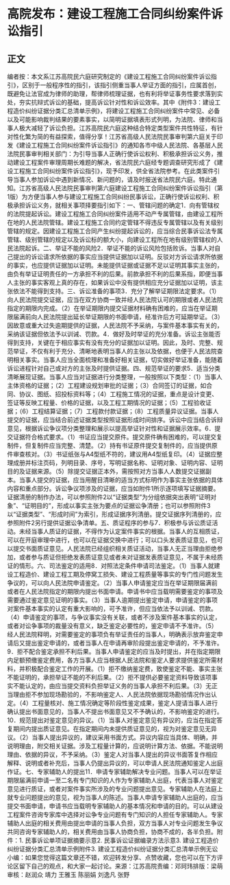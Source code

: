# 高院发布：建设工程施工合同纠纷案件诉讼指引
## 正文
编者按：本文系江苏高院民六庭研究制定的《建设工程施工合同纠纷案件诉讼指引》，区别于一般程序性的指引，该指引侧重当事人举证方面的指引，应属首创，既避免让法官成为律师的助理，帮律师梳理证据，也有利将举证事务性要求落到实处，夯实抗辩式诉讼的基础，提高诉讼针对性和诉讼效率。其中《附件3：建设工程造价纠纷证据分类汇总清单示例》，将建设工程施工合同纠纷案件中常见、必备以及可能影响裁判结果的要素事实，以简明证据填表形式列明，为法院、律师和当事人极大减轻了诉讼负担。江苏高院民六庭这种结合特定类型案件共性特征，有针对性化繁为简的有益探索，值得分享！江苏省高级人民法院民事审判第六庭关于印发《建设工程施工合同纠纷案件诉讼指引》的通知各市中级人民法院、各基层人民法院民事审判相关部门：为引导当事人正确行使诉讼权利、积极承担诉讼义务，推动建设工程案件审理周期长难题的解决，省法院民六庭经专题调查研究形成了《建设工程施工合同纠纷案件诉讼指引》，现予印发，供全省法院参考。在此类案件引导当事人参加诉讼中遇到新情况、新问题的，请及时报送省法院民六庭。特此通知。江苏省高级人民法院民事审判第六庭建设工程施工合同纠纷案件诉讼指引（第1版）为方便当事人参与建设工程施工合同纠纷民事诉讼，正确行使诉讼权利、积极承担诉讼义务，就相关事项择要指引如下：一、管辖问题的确定1．向有管辖权的法院提起诉讼。建设工程施工合同纠纷案件适用不动产专属管辖，由建设工程所在地的人民法院管辖。建设工程施工合同约定管辖不得违反专属管辖以及有关级别管辖的规定。因建设工程施工合同产生纠纷提起诉讼的，应当综合民事诉讼法专属管辖、级别管辖的规定以及诉讼标的额大小，向建设工程所在地有级别管辖权的人民法院起诉。二、举证不能的风险2．举证不能的诉讼风险包括败诉。当事人对自己提出的诉讼请求所依据的事实应当提供证据加以证明。反驳对方诉讼请求所依据的事实，也应提供证据加以证明。未能提供证据或证据不足以证明其事实主张的，由负有举证证明责任的一方承担不利的后果。前款承担不利的后果系指，即便当事人主张的事实客观上真的存在，如果诉讼中没有提供相应充分证据加以证明，该主张依法不能得到支持。三、诉讼准备的事项3．充分了解举证期限法定要求。（1）向人民法院提交证据，应当在双方协商一致并经人民法院认可的期限或者人民法院指定的期限内完成。（2）在举证期限内提交证据材料确有困难的，应当在举证期限届满前向人民法院提出延长举证期限的书面申请，经准许后方可延期举证。（3）因故意或重大过失逾期提供的证据，人民法院不予采纳，与案件基本事实有关的，采纳该证据但依法予以训诫、罚款。4．做好及时举证的充分准备。诉讼主张能否得到支持，关键在于相应事实有没有充分的证据加以证明。因此，及时、完整、规范举证，不仅有利于充分、清晰地表明当事人的主张以及依据，也便于人民法院查明相关事实。当事人应当全面梳理和准备好相关证据，切实做好举证准备，能随着诉讼进程针对自己或对方的主张及时提供证据。四、规范举证的要求5．适当分类清晰展现证据。当事人应当对证据进行分类整理，一般按照以下类型：（1）当事人主体资格的证据；（2）工程建设规划审批的证据；（3）合同签订的证据，如合同、协议、图纸、招投标资料等；（4）工程施工情况的证据，重点是设计变更、签证等反映工程量、价格的证据，以及工程工期情况的证据；（5）工程验收证据；（6）工程结算证据；（7）工程款付款证据；（8）工程质量异议证据。当事人提交的证据，应当结合前述证据类型按照证据形成时间排序。诉讼中应当结合诉辩意见，根据诉讼争议项分类整理和展示以提高举证针对性和证据展示效率。6．提交证据符合格式要求。（1）书证应当提交原件。提交原件确有困难的，可以提交复制件，但复制件应当完整、清楚。（2）持有书证原件提交复制件的，应当提供原件审查核对。（3）书证纸张与A4型纸不符的，建议用A4型纸复印。（4）证据应整理成册并标注页码，列明目录、序号，写明证据名称、证明对象、证明内容、证明目的及证据来源。（5）除提交证据正本外，需按照对方当事人人数提交证据副本。当事人提交的证据，应当用醒目清晰的适当方式标明作为事实主张依据的具体内容和重点部分。诉讼争议项涉及的证据，应当如附件1所示逐项填写证据摘要。证据清册的制作办法，可以参照附件2以“证据类型”为分组依据突出表明“证明对象”、“证明目的”，形成以事实主张为要点的证据讼争清册；也可以参照附件3以“证据类型”、“形成时间”为索引，形成证据序列清册。提交证据序列清册的，应参照附件2另行提供证据讼争清单。五、质证程序的参与7．积极参与诉讼质证活动。未经当事人质证的证据，不得作为认定案件事实的根据。当事人的互相质证，可以在开庭审理中进行，也可以在证据交换中进行；可以口头发表质证意见，也可以提交书面质证意见。人民法院已经组织相关质证活动，当事人无正当理由拒绝参加，或者参与质证但拒绝发表质证意见或者未对证据发表质证意见，不属于未经质证的情形。六、司法鉴定的适用8．对照法定条件申请司法鉴定。（1）当事人就建设工程造价、建设工程工期及停窝工损失、建设工程质量等事实的专门性问题发生争议的，可以向人民法院申请鉴定。（2）当事人申请鉴定应当在举证期限届满前或者在人民法院指定的期限内提出书面申请。申请书中应当载明需要鉴定的事项及需要通过鉴定意见证明的事实。（3）当事人逾期提出鉴定申请，申请鉴定的事项对案件基本事实的认定有重大影响的，可予准许，但应当依法予以训诫、罚款。（4）申请鉴定的事项，与争议事实没有关联，或者不涉及案件基本事实的认定，或者对讼争事项的裁量没有意义，缺乏鉴定必要性的，鉴定申请不予准许。（5）经人民法院释明，对需要鉴定的事项负有举证责任的当事人，明确表示放弃鉴定申请后又提出鉴定申请的，或者当事人在申请再审阶段提出鉴定申请的，不予准许。9．拒不配合鉴定承担不利后果。当事人申请鉴定的应当及时提出，并在指定期限内足额预缴鉴定费用，各方当事人应当根据人民法院和鉴定人要求提供鉴定所需材料，并积极配合鉴定工作的开展。（1）拒不缴纳鉴定费，致使鉴定不能、事实主张不能证明的，承担举证不能的不利后果。（2）拒不提供必要鉴定资料导致该项事实不能认定的，由应当提交资料负担举证义务的当事人承担不利后果。（3）无正当理由拒不参加现场勘验的，不影响鉴定人、人民法院依据现场勘验情况作出认定。（4）工程量核对、施工情况确定等阶段性鉴定成果，鉴定人提请当事人进行确认提出书面意见的，当事人不提出书面意见又不予确认的，不影响鉴定的进行。10．规范提出对鉴定意见的异议。（1）当事人对鉴定意见有异议的，应当在指定答复期间内提出质证意见。在指定期间内未提供质证意见的，视为对鉴定意见无异议。（2）当事人提出异议的，建议采用书面方式。异议内容应当具体、明确，并说明理由，附交相关证据。涉及工程量计算的，应说明计算方法、依据。不能说明理由、依据的异议，不予采纳。（3）鉴定人对当事人提出的异议书面答复作相应解释、说明或者补充后，当事人仍提出异议的，可以申请人民法院通知鉴定人出庭作证。七、专家辅助人的提出11．申请专家辅助解决专业问题。当事人可以在举证期限届满前申请一至二名有专门知识的人作为专家辅助人出庭，代表当事人对鉴定意见进行质证，或者对案件事实所涉及的专业问题提出意见。专家辅助人在法庭上就专业问题提出的意见，视为当事人的陈述。当事人申请专家辅助人出庭的，应当提交书面申请，申请书应当载明专家辅助人的基本情况和申请的目的。可以从建设工程案件咨询专家库中选择对讼争专业问题有专门知识的人担任专家辅助人。专家辅助人出庭的相关费用由提出申请的当事人负担，双方当事人对专业问题发生争议共同咨询专家辅助人的，相关费用由当事人协商负担，协商不成的，各半负担。附件：1. 民事诉讼单项证据摘要示意2. 民事诉讼证据编录方法示意3. 建设工程造价纠纷证据分类汇总清单示例附件3. 建设工程造价纠纷证据分类汇总清单示例无讼小编：如果您觉得这篇文章还不错，欢迎转发分享、点赞收藏，您也可以在下方评论区留下自己的观点，和大家一起讨论。来源：江苏高院责编：邓珂玮排版：梁萌审核：赵润众 靖力 王雅玉 陈丽娟 刘逸凡 张野